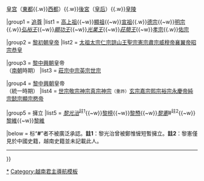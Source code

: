 {{Navbox
|name = 後黎朝君主
|title = [[後黎朝]][[越南君主列表#後黎朝|君主]]
|titlestyle = background:#B7F0B1;
|groupstyle= background:#B7F0B1;
|abovestyle= background:#B7F0B1;
|belowstyle= background:#B7F0B1;
|state = {{{state|uncollapsed}}}
|bodyclass = hlist

|above = [[後黎朝君主世系圖|世系]]{{.w}}[[昇龍皇城|皇宫]]（[[河內市|東都]]{{.w}}[[清化市|西都]]）{{.w}}[[後黎朝後宮|後宮]]（[[Template:後黎朝皇后|皇后]]）{{.w}}[[Template:後黎朝皇陵|皇陵]]

|group1 = [[:分类:越南追尊君主|追尊]]
|list1 = [[黎誨|高上祖]]{{~w}}[[黎汀|顯祖]]{{~w}}[[黎曠|宣祖]]{{.w}}[[黎鑌|德宗]]{{~w}}[[黎漴|明宗]]{{.w}}''[[黎除|弘裕王]]''{{~w}}''[[黎康|顯功王]]''{{~w}}''[[黎壽|光業王]]''{{~w}}''[[黎維紹|莊簡王]]''{{~w}}[[黎維絖|孝宗]]{{.w}}[[黎維禕|佑宗]]

|group2 = [[黎初朝]][[皇帝]]
|list2 = [[黎利|太祖]]{{to}}[[黎太宗|太宗]]{{to}}[[黎仁宗|仁宗]]{{to}}[[黎宜民|諒山王]]{{to}}[[黎聖宗|聖宗]]{{to}}[[黎憲宗|憲宗]]{{to}}[[黎肅宗|肅宗]]{{to}}[[黎威穆帝|威穆帝]]{{to}}[[黎襄翼帝|襄翼帝]]{{to}}[[黎昭宗|昭宗]]{{to}}[[黎恭皇|恭皇]]

|group3 = [[黎中興朝]]皇帝<br>（[[南北朝 (越南)|南朝]]時期）
|list3 = [[黎莊宗|莊宗]]{{to}}[[黎中宗|中宗]]{{to}}[[黎英宗|英宗]]{{to}}[[黎世宗|世宗]]

|group4 = [[黎中興朝]]皇帝<br>（統一時期）
|list4 = [[黎世宗|世宗]]{{to}}[[黎敬宗|敬宗]]{{to}}[[黎神宗|神宗]]{{to}}[[黎真宗|真宗]]{{to}}[[黎神宗|神宗]]<small>（重祚）</small>{{to}}[[黎玄宗|玄宗]]{{to}}[[黎嘉宗|嘉宗]]{{to}}[[黎熙宗|熙宗]]{{to}}[[黎裕宗|裕宗]]{{to}}[[黎維祊|永慶帝]]{{to}}[[黎純宗|純宗]]{{to}}[[黎懿宗|懿宗]]{{to}}[[黎顯宗|顯宗]]{{to}}[[昭統帝|愍帝]]

|group5 = 擁立
|list5 = ''[[黎光治]]''<sup>註1</sup>{{~w}}[[黎榜]]{{~w}}[[黎槱]]{{~w}}''[[黎憲]]''#<sup>註2</sup>{{~w}}[[黎維⿰礻密|黎維]]{{缺字||24|黎維⿰礻密}}{{~w}}[[黎維𬓑|黎維]]{{缺字||5|黎維𬓑}}{{small|（監國）}}

|below = 标“'''#'''”者不被廣泛承認。'''註1'''：黎光治曾被鄭惟㦃短暫擁立。'''註2'''：黎憲僅見於中國史籍，越南史籍並未記載此人。
<hr/>{{越南元首}}
}}<noinclude>

[[Category:後黎朝君主|*]]
[[Category:越南君主導航模板]]
</noinclude>